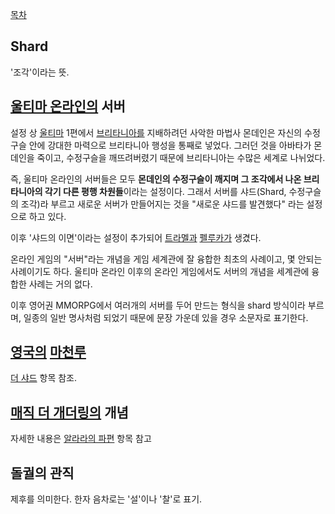 [[목차]]

== Shard ==
'조각'이라는 뜻.

== [[울티마 온라인]]의 서버 ==

설정 상 [[울티마]] 1편에서 [[브리타니아]]를 지배하려던 사악한 마법사 몬데인은 자신의 수정구슬 안에 강대한 마력으로 브리타니아 행성을 통째로 넣었다. 그러던 것을 아바타가 몬데인을 죽이고, 수정구슬을 깨뜨려버렸기 때문에 브리타니아는 수많은 세계로 나뉘었다.

즉, 울티마 온라인의 서버들은 모두 '''몬데인의 수정구슬이 깨지며 그 조각에서 나온 브리타니아의 각기 다른 평행 차원들'''이라는 설정이다. 그래서 서버를 샤드(Shard, 수정구슬의 조각)라 부르고 새로운 서버가 만들어지는 것을 "새로운 샤드를 발견했다" 라는 설정으로 하고 있다.

이후 '샤드의 이면'이라는 설정이 추가되어 [[트라멜]]과 [[펠루카]]가 생겼다.

온라인 게임의 "서버"라는 개념을 게임 세계관에 잘 융합한 최초의 사례이고, 몇 안되는 사례이기도 하다. 울티마 온라인 이후의 온라인 게임에서도 서버의 개념을 세계관에 융합한 사례는 거의 없다.  

이후 영어권 MMORPG에서 여러개의 서버를 두어 만드는 형식을 shard 방식이라 부르며, 일종의 일반 명사처럼 되었기 때문에 문장 가운데 있을 경우 소문자로 표기한다.

== [[영국]]의 [[마천루]] ==
[[더 샤드]] 항목 참조.

== [[매직 더 개더링]]의 개념 ==

자세한 내용은 [[알라라의 파편]] 항목 참고
== 돌궐의 관직 ==
제후를 의미한다. 한자 음차로는 '설'이나 '찰'로 표기.
